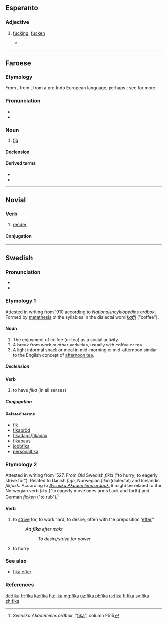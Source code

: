 ==Esperanto==

===Adjective===
{{eo-head}}

# {{context|vulgar|lang=eo}} [[fucking]], [[fucken]]
#* {{quote-newsgroup
|date=2000-01-16
|title=Neĝa Taglibro (komika)
|first=David J.
|last=Coffin
|newsgroup=soc.culture.esperanto
|id=nEcg4.3600$Ef6.939221@news.shore.net
|url=http://groups.google.com/group/soc.culture.esperanto/msg/1c0e31dbe97cd813
|passage=Dek-kvin Dio-damnaj '''fikaj''' {{l|eo|centimetroj}} da '''fika''' {{l|eo|neĝo}} kaj '''fika''' {{l|eo|neĝpluvo}} kaj '''fika''' {{l|eo|glacio}} kaj {{l|eo|neniu}} {{l|eo|scias}} {{l|eo|kia}} {{l|eo|alia}} {{l|eo|blanka}} {{l|eo|fekaĵo}} {{l|eo|falis}} {{l|eo|lastanokte}}.
|translation=15 goddamn '''fucking''' centimeters of '''fucking''' snow and '''fucking''' sleet and '''fucking''' ice and nobody-knows-what kind of other white shit fell last night.
}}

----

==Faroese==

===Etymology===
From {{etyl|VL.|fo}} {{m|la|fīca||fig}}, from {{etyl|la|fo}} {{m|la|fīcus||fig tree}}, from a pre-Indo European language, perhaps {{etyl|phn|fo}} {{term|||tr=pagh|ripe fig|lang=phn|sc=Phnx}}; see {{m|en|fig}} for more.

===Pronunciation===
* {{IPA|/ˈfiːka/|lang=fo}}
* {{rhymes|iːka|lang=fo}}

===Noun===
{{fo-noun|f|fiku|fikur}}

# [[fig]]

====Declension====
{{fo-decl-noun-f1|fik}}

====Derived terms====
* {{l|fo|fikublað}}
* {{l|fo|fikutræ}}

----

==Novial==

===Verb===
{{nov-verb}}

# [[render]]

====Conjugation====
{{nov-conj}}

----

==Swedish==

===Pronunciation===
* {{IPA|/ˈfiːˌka/|lang=sv}}
* {{audio|Sv-fika.ogg|audio|lang=sv}}

===Etymology 1===
Attested in writing from 1910 according to ''Nationalencyklopedins ordbok''. Formed by [[metathesis]] of the syllables in the dialectal word ''[[kaffi]]'' ("coffee").

====Noun====
{{sv-noun|c}}

# The enjoyment of coffee (or tea) as a social activity.
# A break from work or other activities, usually with coffee or tea.
# A light informal snack or meal in mid-morning or mid-afternoon similar to the English concept of [[afternoon tea]].

=====Declension=====
{{sv-noun-reg-or|fik}}

====Verb====
{{head|sv|verb}}
# to have ''fika'' (in all senses)

=====Conjugation=====
{{sv-conj-wk|nop=1}}

====Related terms====
* [[fik]]
* [[fikabröd]]
* [[fikadags]]/[[fikadax]]
* [[fikapaus]]
* [[jobbfika]]
* [[personalfika]]

===Etymology 2===
Attested in writing from 1527. From Old Swedish ''fikia'' ("to hurry; to eagerly strive for"). Related to Danish ''fige'', Norwegian ''fikia'' (dialectal) and Icelandic ''fíkjask''. According to ''[[:w:Svenska Akademiens ordbok|Svenska Akademiens ordbok]]'', it might be related to the Norwegian verb ''fika'' ("to eagerly move ones arms back and forth) and German ''[[ficken]]'' ("to rub").<ref>''Svenska Akademiens ordbok'', "[http://g3.spraakdata.gu.se/saob/show.phtml?filenr=1/68/117.html fika]", column F515</ref>

====Verb====
# {{context|lang=sv|archaic}} to [[strive]] for, to work hard; to desire, often with the preposition '[[efter]]''
#: ''Att '''fika''' efter makt''
#:: ''To desire/strive for power''
# {{context|lang=sv|archaic}} to hurry

===See also===
* [[fika efter]]

===References===
<references/>

[[de:fika]]
[[fr:fika]]
[[ka:fika]]
[[hu:fika]]
[[mg:fika]]
[[uz:fika]]
[[pl:fika]]
[[ro:fika]]
[[fi:fika]]
[[sv:fika]]
[[zh:fika]]